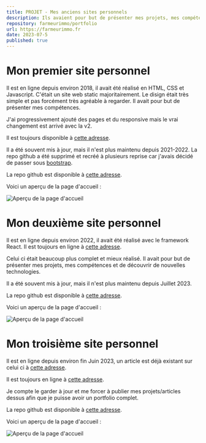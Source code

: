 ```yaml
---
title: PROJET - Mes anciens sites personnels
description: Ils avaient pour but de présenter mes projets, mes compétences et de découvrir de nouvelles technologies.
repository: farmeurimmo/portfolio
url: https://farmeurimmo.fr
date: 2023-07-5
published: true
---
```


# Mon premier site personnel

Il est en ligne depuis environ 2018, il avait été réalisé en HTML, CSS et Javascript. C'était un site web static majoritairement. Le disign était très simple
et pas forcément très agréable à regarder. Il avait pour but de présenter mes compétences.

J'ai progressivement ajouté des pages et du responsive mais le vrai changement est arrivé avec la v2.

Il est toujours disponible à [cette adresse](https://farmeurimmo.github.io/old.farmeurimmo.fr/index.html).

Il a été souvent mis à jour, mais il n'est plus maintenu depuis 2021-2022. La repo github a été supprimé et recréé à plusieurs reprise car j'avais décidé de passer
sous [bootstrap](https://getbootstrap.com/).

La repo github est disponible à [cette adresse](https://github.com/Farmeurimmo/old.farmeurimmo.fr/tree/v1).

Voici un aperçu de la page d'accueil :

![Aperçu de la page d'accueil](https://cdn.farmeurimmo.fr/img/blog/v1.png)

# Mon deuxième site personnel

Il est en ligne depuis environ 2022, il avait été réalisé avec le framework React. Il est toujours en ligne à [cette adresse](https://v2.farmeurimmo.fr).

Celui ci était beaucoup plus complet et mieux réalisé. Il avait pour but de présenter mes projets, mes compétences et de découvrir de nouvelles technologies.

Il a été souvent mis à jour, mais il n'est plus maintenu depuis Juillet 2023.

La repo github est disponible à [cette adresse](https://github.com/Farmeurimmo/old.farmeurimmo.fr/tree/v2).

Voici un aperçu de la page d'accueil :

![Aperçu de la page d'accueil](https://cdn.farmeurimmo.fr/img/blog/v2.png)

# Mon troisième site personnel

Il est en ligne depuis environ fin Juin 2023, un article est déjà existant sur celui ci à [cette adresse](https://farmeurimmo.fr/projets/portfolio).

Il est toujours en ligne à [cette adresse](https://farmeurimmo.fr).

Je compte le garder à jour et me forcer à publier mes projets/articles dessus afin que je puisse avoir un portfolio complet.

La repo github est disponible à [cette adresse](https://github.com/farmeurimmo/portfolio).

Voici un aperçu de la page d'accueil :

![Aperçu de la page d'accueil](https://cdn.farmeurimmo.fr/img/blog/v3.png)